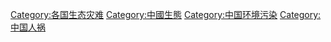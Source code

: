 [[Category:各国生态灾难|Category:各国生态灾难]]
[[Category:中國生態|Category:中國生態]]
[[Category:中国环境污染|Category:中国环境污染]]
[[Category:中国人祸|Category:中国人祸]]